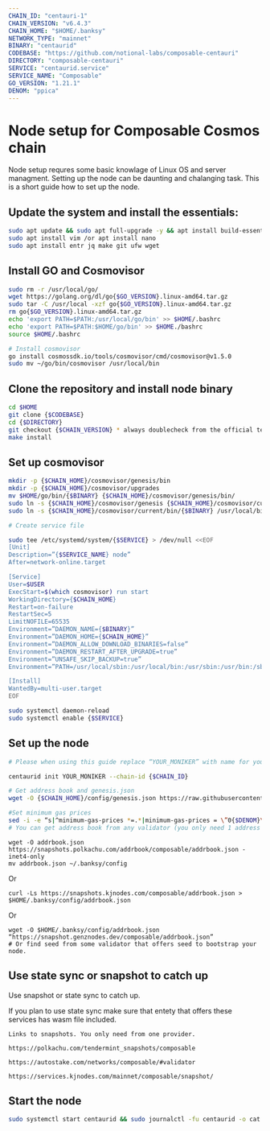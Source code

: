 ```yaml
---
CHAIN_ID: "centauri-1"
CHAIN_VERSION: "v6.4.3"
CHAIN_HOME: "$HOME/.banksy"
NETWORK_TYPE: "mainnet"
BINARY: "centaurid"
CODEBASE: "https://github.com/notional-labs/composable-centauri"
DIRECTORY: "composable-centauri"
SERVICE: "centaurid.service"
SERVICE_NAME: "Composable"
GO_VERSION: "1.21.1"
DENOM: "ppica"
---
```


# Node setup for Composable Cosmos chain

Node setup requres some basic knowlage of Linux OS and server managment. Setting up the node
can be daunting and chalanging task. This is a short guide how to set up the node.

## Update the system and install the essentials:

```bash
sudo apt update && sudo apt full-upgrade -y && apt install build-essential 
sudo apt install vim /or apt install nano 
sudo apt install entr jq make git ufw wget 
```

## Install GO and Cosmovisor

```bash
sudo rm -r /usr/local/go/
wget https://golang.org/dl/go{$GO_VERSION}.linux-amd64.tar.gz
sudo tar -C /usr/local -xzf go{$GO_VERSION}.linux-amd64.tar.gz
rm go{$GO_VERSION}.linux-amd64.tar.gz
echo 'export PATH=$PATH:/usr/local/go/bin' >> $HOME/.bashrc
echo 'export PATH=$PATH:$HOME/go/bin' >> $HOME./bashrc
source $HOME/.bashrc

# Install cosmovisor
go install cosmossdk.io/tools/cosmovisor/cmd/cosmovisor@v1.5.0
sudo mv ~/go/bin/cosmovisor /usr/local/bin
```

## Clone the repository and install node binary

```bash
cd $HOME 
git clone {$CODEBASE}
cd {$DIRECTORY} 
git checkout {$CHAIN_VERSION} * always doublecheck from the official team for the right version
make install
```

## Set up cosmovisor

```bash 
mkdir -p {$CHAIN_HOME}/cosmovisor/genesis/bin
mkdir -p {$CHAIN_HOME}/cosmovisor/upgrades
mv $HOME/go/bin/{$BINARY} {$CHAIN_HOME}/cosmovisor/genesis/bin/
sudo ln -s {$CHAIN_HOME}/cosmovisor/genesis {$CHAIN_HOME}/cosmovisor/current -f
sudo ln -s {$CHAIN_HOME}/cosmovisor/current/bin/{$BINARY} /usr/local/bin/{$BINARY} -f

# Create service file

sudo tee /etc/systemd/system/{$SERVICE} > /dev/null <<EOF
[Unit]
Description=”{$SERVICE_NAME} node”
After=network-online.target

[Service]
User=$USER
ExecStart=$(which cosmovisor) run start
WorkingDirectory={$CHAIN_HOME}
Restart=on-failure 
RestartSec=5
LimitNOFILE=65535
Environment=”DAEMON_NAME={$BINARY}”
Environment=”DAEMON_HOME={$CHAIN_HOME}”
Environment=”DAEMON_ALLOW_DOWNLOAD_BINARIES=false”
Environment=”DAEMON_RESTART_AFTER_UPGRADE=true”
Environment=”UNSAFE_SKIP_BACKUP=true”
Environment=”PATH=/usr/local/sbin:/usr/local/bin:/usr/sbin:/usr/bin:/sbin:/bin:/usr/games:/usr/local/games:/snap/bin:{$CHAIN_HOME}/cosmovisor/current/bin”

[Install]
WantedBy=multi-user.target
EOF

sudo systemctl daemon-reload
sudo systemctl enable {$SERVICE}
```

## Set up the node 

```bash
# Please when using this guide replace “YOUR_MONIKER” with name for your node.

centaurid init YOUR_MONIKER --chain-id {$CHAIN_ID}

# Get address book and genesis.json
wget -O {$CHAIN_HOME}/config/genesis.json https://raw.githubusercontent.com/notional-labs/composable-networks/main/mainnet/genesis.json

#Set minimum gas prices
sed -i -e “s|^minimum-gas-prices *=.*|minimum-gas-prices = \”0{$DENOM}\”|” {$CHAIN_HOME}/config/app.toml
# You can get address book from any validator (you only need 1 address book)
```
```Polkachu
wget -O addrbook.json https://snapshots.polkachu.com/addrbook/composable/addrbook.json -inet4-only
mv addrbook.json ~/.banksy/config
```
Or
```KJ Nodes
curl -Ls https://snapshots.kjnodes.com/composable/addrbook.json > $HOME/.banksy/config/addrbook.json
```
Or
```Genznodes
wget -O $HOME/.banksy/config/addrbook.json “https://snapshot.genznodes.dev/composable/addrbook.json”
# Or find seed from some validator that offers seed to bootstrap your node.
```

## Use state sync or snapshot to catch up

Use snapshot or state sync to catch up.


<Callout type="warning" emoji="⚠️">
  If you plan to use state sync make sure that entety that offers these services
   has wasm file included.
</Callout>

```
Links to snapshots. You only need from one provider.

https://polkachu.com/tendermint_snapshots/composable

https://autostake.com/networks/composable/#validator

https://services.kjnodes.com/mainnet/composable/snapshot/
```

## Start the node

```bash
sudo systemctl start centaurid && sudo journalctl -fu centaurid -o cat
```